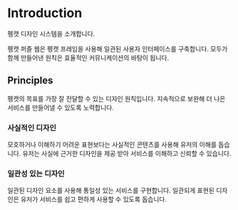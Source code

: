 
<Meta title="Introduction" />

<style>
  {`
    .blank {
      height: 40px;
    }
  `}
</style>

# Introduction

펭캣 디자인 시스템을 소개합니다.

펭캣 퍼즐 웹은 펭캣 프레임을 사용해 일관된 사용자 인터페이스를 구축합니다. 모두가 함께 만들어낸 원칙은 효율적인 커뮤니케이션의 바탕이 됩니다.

<div className="blank" />

## Principles

펭캣의 목표를 가장 잘 전달할 수 있는 디자인 원칙입니다. 지속적으로 보완해 더 나은 서비스를 만들어낼 수 있도록 노력합니다.

### 사실적인 디자인

모호하거나 이해하기 어려운 표현보다는 사실적인 콘텐츠를 사용해 유저의 이해를 돕습니다. 유저는 사실에 근거한 디자인을 제공 받아 서비스를 이해하고 신뢰할 수 있습니다.

### 일관성 있는 디자인

일관된 디자인 요소를 사용해 통일성 있는 서비스를 구현합니다. 일관되게 표현된 디자인은 유저가 서비스를 쉽고 편하게 사용할 수 있도록 돕습니다.
